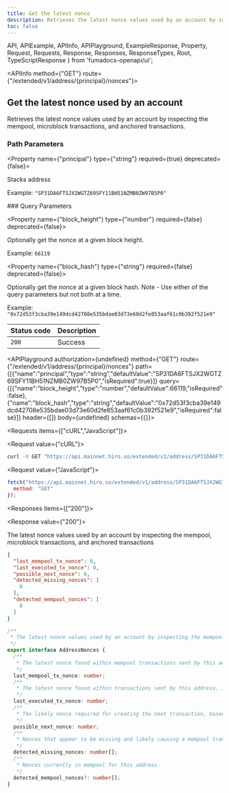```yaml
---
title: Get the latest nonce
description: Retrieves the latest nonce values used by an account by inspecting the mempool and anchored transactions.
toc: false
---
```


  API,
  APIExample,
  APIInfo,
  APIPlayground,
  ExampleResponse,
  Property,
  Request,
  Requests,
  Response,
  Responses,
  ResponseTypes,
  Root,
  TypeScriptResponse
} from 'fumadocs-openapi/ui';

<Root>

<API>

<APIInfo method={"GET"} route={"/extended/v1/address/{principal}/nonces"}>

## Get the latest nonce used by an account

Retrieves the latest nonce values used by an account by inspecting the mempool, microblock transactions, and anchored transactions.
### Path Parameters

<Property name={"principal"} type={"string"} required={true} deprecated={false}>

Stacks address

<span>Example: `"SP31DA6FTSJX2WGTZ69SFY11BH51NZMB0ZW97B5P0"`</span>

</Property>
### Query Parameters

<Property name={"block_height"} type={"number"} required={false} deprecated={false}>

Optionally get the nonce at a given block height.

<span>Example: `66119`</span>

</Property>

<Property name={"block_hash"} type={"string"} required={false} deprecated={false}>

Optionally get the nonce at a given block hash. Note - Use either of the query parameters but not both at a time.

<span>Example: `"0x72d53f3cba39e149dcd42708e535bdae03d73e60d2fe853aaf61c0b392f521e9"`</span>

</Property>

| Status code | Description |
| :------ | :------ |
| `200` | Success |

<APIPlayground authorization={undefined} method={"GET"} route={"/extended/v1/address/{principal}/nonces"} path={[{"name":"principal","type":"string","defaultValue":"SP31DA6FTSJX2WGTZ69SFY11BH51NZMB0ZW97B5P0","isRequired":true}]} query={[{"name":"block_height","type":"number","defaultValue":66119,"isRequired":false},{"name":"block_hash","type":"string","defaultValue":"0x72d53f3cba39e149dcd42708e535bdae03d73e60d2fe853aaf61c0b392f521e9","isRequired":false}]} header={[]} body={undefined} schemas={{}}>

</APIPlayground>

</APIInfo>

<APIExample>

<Requests items={["cURL","JavaScript"]}>

<Request value={"cURL"}>

```bash
curl -X GET "https://api.mainnet.hiro.so/extended/v1/address/SP31DA6FTSJX2WGTZ69SFY11BH51NZMB0ZW97B5P0/nonces?block_height=66119&block_hash=0x72d53f3cba39e149dcd42708e535bdae03d73e60d2fe853aaf61c0b392f521e9"
```

</Request>

<Request value={"JavaScript"}>

```js
fetch("https://api.mainnet.hiro.so/extended/v1/address/SP31DA6FTSJX2WGTZ69SFY11BH51NZMB0ZW97B5P0/nonces?block_height=66119&block_hash=0x72d53f3cba39e149dcd42708e535bdae03d73e60d2fe853aaf61c0b392f521e9", {
  method: "GET"
});
```

</Request>

</Requests>

<Responses items={["200"]}>

<Response value={"200"}>

The latest nonce values used by an account by inspecting the mempool, microblock transactions, and anchored transactions

<ResponseTypes>

<ExampleResponse>

```json
{
  "last_mempool_tx_nonce": 0,
  "last_executed_tx_nonce": 0,
  "possible_next_nonce": 0,
  "detected_missing_nonces": [
    0
  ],
  "detected_mempool_nonces": [
    0
  ]
}
```

</ExampleResponse>

<TypeScriptResponse>

```ts
/**
 * The latest nonce values used by an account by inspecting the mempool, microblock transactions, and anchored transactions
 */
export interface AddressNonces {
  /**
   * The latest nonce found within mempool transactions sent by this address. Will be null if there are no current mempool transactions for this address.
   */
  last_mempool_tx_nonce: number;
  /**
   * The latest nonce found within transactions sent by this address, including unanchored microblock transactions. Will be null if there are no current transactions for this address.
   */
  last_executed_tx_nonce: number;
  /**
   * The likely nonce required for creating the next transaction, based on the last nonces seen by the API. This can be incorrect if the API's mempool or transactions aren't fully synchronized, even by a small amount, or if a previous transaction is still propagating through the Stacks blockchain network when this endpoint is called.
   */
  possible_next_nonce: number;
  /**
   * Nonces that appear to be missing and likely causing a mempool transaction to be stuck.
   */
  detected_missing_nonces: number[];
  /**
   * Nonces currently in mempool for this address.
   */
  detected_mempool_nonces?: number[];
}
```

</TypeScriptResponse>

</ResponseTypes>

</Response>

</Responses>

</APIExample>

</API>

</Root>
